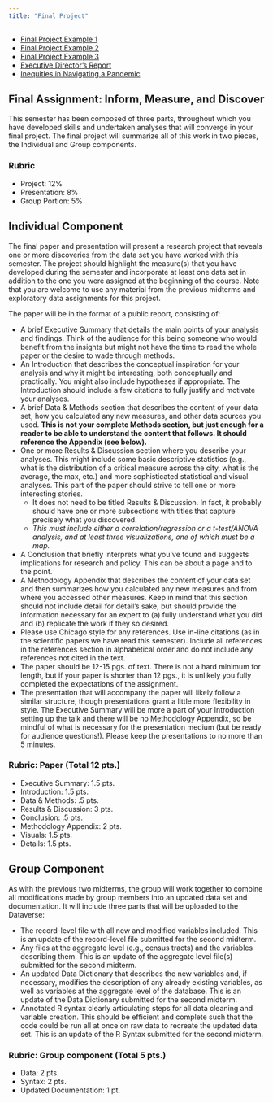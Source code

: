```yaml
---
title: "Final Project"
---
```


- [Final Project Example 1](static/Final Project Example 1.pdf)
- [Final Project Example 2](static/Final Project Example 2.pdf)
- [Final Project Example 3](static/Final Project Example 3.pdf)
- [Executive Director's Report](static/2020_4_ExDir-Report_Apr_FINAL.pdf)
- [Inequities in Navigating a Pandemic](static/Report-1-Inequities-in-Navigating-a-Pandemic-4.pdf)


## Final Assignment: Inform, Measure, and Discover

This semester has been composed of three parts, throughout which you have developed skills and undertaken analyses that will converge in your final project. The final project will summarize all of this work in two pieces, the Individual and Group components.

### Rubric

- Project: 12%
- Presentation: 8%
- Group Portion: 5%

## Individual Component

The final paper and presentation will present a research project that reveals one or more discoveries from the data set you have worked with this semester. The project should highlight the measure(s) that you have developed during the semester and incorporate at least one data set in addition to the one you were assigned at the beginning of the course. Note that you are welcome to use any material from the previous midterms and exploratory data assignments for this project.

The paper will be in the format of a public report, consisting of:

- A brief Executive Summary that details the main points of your analysis and findings. Think of the audience for this being someone who would benefit from the insights but might not have the time to read the whole paper or the desire to wade through methods.
- An Introduction that describes the conceptual inspiration for your analysis and why it might be interesting, both conceptually and practically. You might also include hypotheses if appropriate. The Introduction should include a few citations to fully justify and motivate your analyses.
- A brief Data & Methods section that describes the content of your data set, how you calculated any new measures, and other data sources you used. **This is not your complete Methods section, but just enough for a reader to be able to understand the content that follows. It should reference the Appendix (see below).**
- One or more Results & Discussion section where you describe your analyses. This might include some basic descriptive statistics (e.g., what is the distribution of a critical measure across the city, what is the average, the max, etc.) and more sophisticated statistical and visual analyses. This part of the paper should strive to tell one or more interesting stories.
  - It does not need to be titled Results & Discussion. In fact, it probably should have one or more subsections with titles that capture precisely what you discovered.
  - _This must include either a correlation/regression or a t-test/ANOVA analysis, and at least three visualizations, one of which must be a map._
- A Conclusion that briefly interprets what you’ve found and suggests implications for research and policy. This can be about a page and to the point.
- A Methodology Appendix that describes the content of your data set and then summarizes how you calculated any new measures and from where you accessed other measures. Keep in mind that this section should not include detail for detail’s sake, but should provide the information necessary for an expert to (a) fully understand what you did and (b) replicate the work if they so desired.
- Please use Chicago style for any references. Use in-line citations (as in the scientific papers we have read this semester). Include all references in the references section in alphabetical order and do not include any references not cited in the text.
- The paper should be 12-15 pgs. of text. There is not a hard minimum for length, but if your paper is shorter than 12 pgs., it is unlikely you fully completed the expectations of the assignment.
- The presentation that will accompany the paper will likely follow a similar structure, though presentations grant a little more flexibility in style. The Executive Summary will be more a part of your Introduction setting up the talk and there will be no Methodology Appendix, so be mindful of what is necessary for the presentation medium (but be ready for audience questions!). Please keep the presentations to no more than 5 minutes.


### Rubric: Paper (Total 12 pts.)

- Executive Summary: 1.5 pts.
- Introduction: 1.5 pts.
- Data & Methods: .5 pts.
- Results & Discussion: 3 pts.
- Conclusion: .5 pts.
- Methodology Appendix: 2 pts.
- Visuals: 1.5 pts.
- Details: 1.5 pts.

## Group Component 

As with the previous two midterms, the group will work together to combine all modifications made by group members into an updated data set and documentation. It will include three parts that will be uploaded to the Dataverse:

- The record-level file with all new and modified variables included. This is an update of the record-level file submitted for the second midterm.
- Any files at the aggregate level (e.g., census tracts) and the variables describing them. This is an update of the aggregate level file(s) submitted for the second midterm.
- An updated Data Dictionary that describes the new variables and, if necessary, modifies the description of any already existing variables, as well as variables at the aggregate level of the database. This is an update of the Data Dictionary submitted for the second midterm.
- Annotated R syntax clearly articulating steps for all data cleaning and variable creation. This should be efficient and complete such that the code could be run all at once on raw data to recreate the updated data set. This is an update of the R Syntax submitted for the second midterm.

### Rubric: Group component (Total 5 pts.)

- Data: 2 pts.
- Syntax: 2 pts.
- Updated Documentation: 1 pt.
